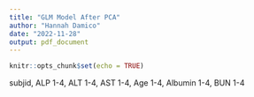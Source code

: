 ```yaml
---
title: "GLM Model After PCA"
author: "Hannah Damico"
date: "2022-11-28"
output: pdf_document
---
```


```r
knitr::opts_chunk$set(echo = TRUE)
```

subjid, ALP 1-4, ALT 1-4, AST 1-4, Age 1-4, Albumin 1-4, BUN 1-4
